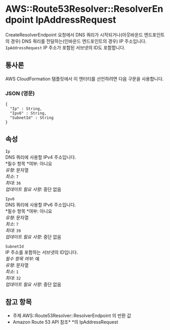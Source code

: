 # AWS::Route53Resolver::ResolverEndpoint IpAddressRequest

CreateResolverEndpoint 요청에서 DNS 쿼리가 시작되거나(아웃바운드 엔드포인트의 경우) DNS 쿼리를 전달하는(인바운드 엔드포인트의 경우) IP 주소입니다. `IpAddressRequest` IP 주소가 포함된 서브넷의 ID도 포함합니다.

## 통사론

AWS CloudFormation 템플릿에서 이 엔터티를 선언하려면 다음 구문을 사용합니다.

### JSON (영문)

```
{
  "Ip" : String,
  "Ipv6" : String,
  "SubnetId" : String
}
```

## 속성

`Ip`  
DNS 쿼리에 사용할 IPv4 주소입니다.  
*필수 항목 *여부: 아니요  
_유형_: 문자열  
_최소_: `7`  
_최대_: `36`  
_업데이트 필요 사항_: 중단 없음

`Ipv6`  
 DNS 쿼리에 사용할 IPv6 주소입니다.  
*필수 항목 *여부: 아니요  
_유형_: 문자열  
_최소_: `7`  
_최대_: `39`  
_업데이트 필요 사항_: 중단 없음

`SubnetId`  
IP 주소를 포함하는 서브넷의 ID입니다.  
_필수 항목 여부_: 예  
_유형_: 문자열  
_최소_: `1`  
_최대_: `32`  
_업데이트 필요 사항_: 중단 없음

## 참고 항목

- 주제 AWS::Route53Resolver::ResolverEndpoint 의 반환 값
- Amazon Route 53 API 참조\* \*의 IpAddressRequest
